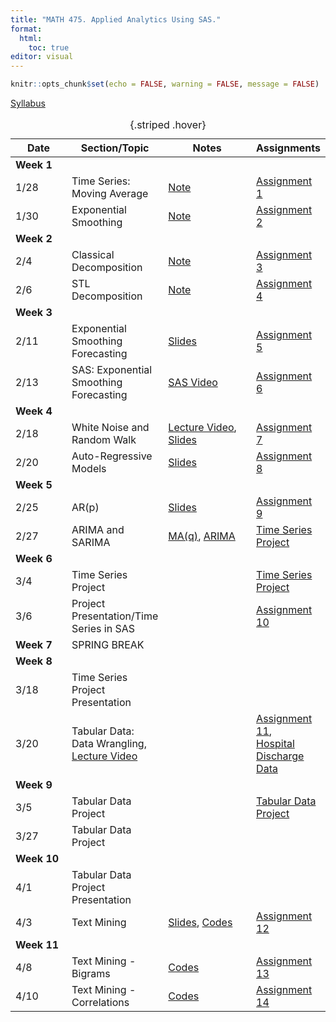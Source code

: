 ```yaml
---
title: "MATH 475. Applied Analytics Using SAS."
format: 
  html:
    toc: true
editor: visual
---
```


```r
knitr::opts_chunk$set(echo = FALSE, warning = FALSE, message = FALSE)
```

[Syllabus](syllabus.html)

| Date | Section/Topic | Notes | Assignments |
|----------------|----------------|--------------------------|----------------|
| **Week 1** |  |  |  |
| 1/28 | Time Series: Moving Average       | [Note](slides/1_time_series_smoothing_ma.pdf)   | [Assignment 1](assignments/assignment1.html) |
| 1/30 | Exponential Smoothing |[Note](slides/2_time_series_smoothing_exponential.pdf)  | [Assignment 2](assignments/assignment2.html) |
| **Week 2** |  |  |  |
| 2/4        |  Classical Decomposition                                 | [Note](slides/4_decomposition_stl_2025.pdf)                                               | [Assignment 3](assignments/assignment3.html)  |
| 2/6        |  STL Decomposition                                 | [Note](slides/4_decomposition_stl_2025.pdf)                                               | [Assignment 4](assignments/assignment4.html)  |
| **Week 3** |                                   |                                                                                  |                                              |
| 2/11       | Exponential Smoothing Forecasting | [Slides](slides/5.html)                                                          | [Assignment 5](assignments/assignment5.html) |
| 2/13       | SAS: Exponential Smoothing Forecasting | [SAS Video](https://bryant.hosted.panopto.com/Panopto/Pages/Viewer.aspx?id=d2ab7f3b-1a90-484f-8261-b283012f335c)                                                          | [Assignment 6](assignments/assignment6_2025.html) |
| **Week 4** |                                   |                                                                                  |                                              |
| 2/18       | White Noise and Random Walk |[Lecture Video](https://bryant.hosted.panopto.com/Panopto/Pages/Viewer.aspx?id=11fe3501-60f8-42ac-bd97-b288008cb96a), [Slides](slides/6_wn_rw2.html)                                                          | [Assignment 7](assignments/assignment7_2025.html) |
| 2/20       | Auto-Regressive Models | [Slides](slides/7.html)                                                          | [Assignment 8](assignments/assignment8_2025.html) |
| **Week 5** |                                   |                                                                        ||
| 2/25       | AR(p)           |  [Slides](slides/8.html)         |   [Assignment 9](assignments/assignment9_2025.html)                                           |
| 2/27       | ARIMA and SARIMA          | [MA(q)](slides/9.html), [ARIMA](slides/10_arima.html)  | [Time Series Project](slides/project_ts.html)                                             |
| **Week 6** | |||
| 3/4       | Time Series Project      |     |  [Time Series Project](slides/project_ts.html)  | 
| 3/6       | Project Presentation/Time Series in SAS      |     | [Assignment 10](assignments/assignment10.html) | 
| **Week 7** | SPRING BREAK |||
| **Week 8** | |||
| 3/18       | Time Series Project Presentation      |     |    | 
| 3/20      |  Tabular Data: Data Wrangling, <br> [Lecture Video](https://bryant.hosted.panopto.com/Panopto/Pages/Viewer.aspx?id=3e3b1e59-51ec-4163-b864-b2a60128f15e)      |     | [Assignment 11](assignments/assignment_tabular_1.html), <br> [Hospital Discharge Data](https://drive.google.com/drive/folders/15QNBf6YYKocK2nNIfpKDer58kQnCPNZJ?usp=sharing)   | 
| **Week 9** | |||
| 3/5       | Tabular Data Project      |     |  [Tabular Data Project](table_data_project.html)  | 
| 3/27       | Tabular Data Project      |     |  | 
| **Week 10** | |||
| 4/1       | Tabular Data Project Presentation     |     |    | 
| 4/3       | Text Mining      |  [Slides](slides/11_text.html), [Codes](assignments/assignment11_codes.html)   |  [Assignment 12](assignments/assignment12_2025.html)  |  
| **Week 11** | |||
| 4/8       |  Text Mining - Bigrams     |  [Codes](assignments/assignment12_codes.html)   |  [Assignment 13](assignments/assignment13_2025.html)  | 
| 4/10       |  Text Mining - Correlations     |  [Codes](assignments/assignment13_codes.html)   |  [Assignment 14](assignments/assignment14_2025.html)  | 

: {.striped .hover}


